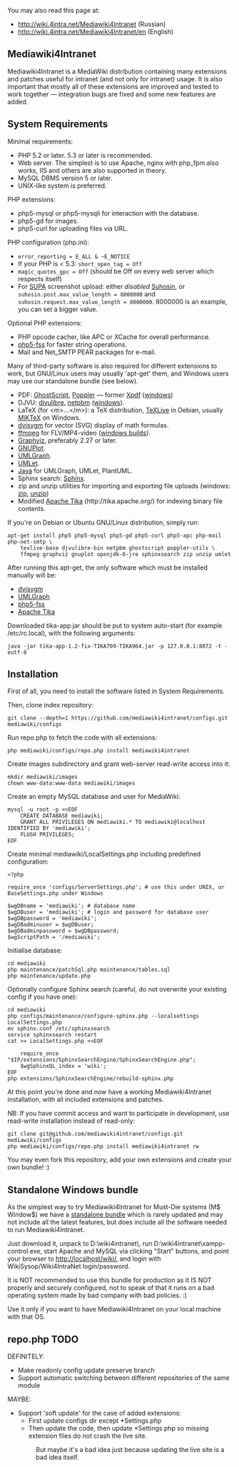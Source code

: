 You may also read this page at:
* http://wiki.4intra.net/Mediawiki4Intranet (Russian)
* http://wiki.4intra.net/Mediawiki4Intranet/en (English)

== Mediawiki4Intranet ==

Mediawiki4Intranet is a MediaWiki distribution containing many
extensions and patches useful for intranet (and not only for
intranet) usage. It is also important that mostly all of these
extensions are improved and tested to work together — integration
bugs are fixed and some new features are added.

== System Requirements ==

Minimal requirements:
* PHP 5.2 or later. 5.3 or later is recommended.
* Web server. The simplest is to use Apache, nginx with php_fpm also works, IIS and others are also supported in theory.
* MySQL DBMS version 5 or later.
* UNIX-like system is preferred.

PHP extensions:
* php5-mysql or php5-mysqli for interaction with the database.
* php5-gd for images.
* php5-curl for uploading files via URL.

PHP configuration (php.ini):
* <tt>error_reporting = E_ALL & ~E_NOTICE</tt>
* If your PHP is &lt; 5.3: <tt>short_open_tag = Off</tt>
* <tt>magic_quotes_gpc = Off</tt> (should be Off on every web server which respects itself)
* For [http://supa.sourceforge.net SUPA] screenshot upload: either ''disabled'' [http://www.hardened-php.net/suhosin/ Suhosin], or <tt>suhosin.post.max_value_length = 8000000</tt> and <tt>suhosin.request.max_value_length = 8000000</tt>. 8000000 is an example, you can set a bigger value.

Optional PHP extensions:
* PHP opcode cacher, like APC or XCache for overall performance.
* [http://wiki.4intra.net/Mediawiki4Intranet#php5-fss php5-fss] for faster string operations.
* Mail and Net_SMTP PEAR packages for e-mail.

Many of third-party software is also required for different extensions to work,
but GNU/Linux users may usually 'apt-get' them, and Windows users may use our
standalone bundle (see below).

* PDF: [http://pages.cs.wisc.edu/~ghost/ GhostScript], [http://poppler.freedesktop.org/ Poppler] — former [http://www.foolabs.com/xpdf/ Xpdf] ([http://gnuwin32.sourceforge.net/packages/xpdf.htm windows)]
* DJVU: [http://djvu.sourceforge.net/ djvulibre], [http://netpbm.sourceforge.net/ netpbm] ([http://gnuwin32.sourceforge.net/packages/netpbm.htm windows]).
* LaTeX (for &lt;m>…&lt;/m>): a TeX distribution, [http://www.tug.org/texlive/debian.html TeXLive] in Debian, usually [http://miktex.org/ MiKTeX] on Windows.
* [http://dvisvgm.sourceforge.net/ dvisvgm] for vector (SVG) display of math formulas.
* [http://www.ffmpeg.org/ ffmpeg] for FLV/MP4-video ([http://ffmpeg.arrozcru.org/wiki/index.php?title=Main_Page windows builds]).
* [http://www.graphviz.org/ Graphviz], preferably 2.27 or later.
* [http://www.gnuplot.info/ GNUPlot].
* [http://www.umlgraph.org/ UMLGraph].
* [http://www.umlet.com/ UMLet].
* [http://java.sun.com Java] for UMLGraph, UMLet, PlantUML.
* Sphinx search: [http://sphinxsearch.com/ Sphinx].
* zip and unzip utilities for importing and exporting file uploads (windows: [http://gnuwin32.sourceforge.net/packages/zip.htm zip], [http://gnuwin32.sourceforge.net/packages/unzip.htm unzip])
* Modified [http://wiki.4intra.net/public/tika-app-1.2-fix-TIKA709-TIKA964.jar Apache Tika] (http://tika.apache.org/) for indexing binary file contents.

If you're on Debian or Ubuntu GNU/Linux distribution, simply run:

<pre>
apt-get install php5 php5-mysql php5-gd php5-curl php5-apc php-mail php-net-smtp \
	texlive-base djvulibre-bin netpbm ghostscript poppler-utils \
	ffmpeg graphviz gnuplot openjdk-6-jre sphinxsearch zip unzip umlet
</pre>

After running this apt-get, the only software which must be installed manually will be:
* [http://dvisvgm.sourceforge.net/ dvisvgm]
* [http://www.umlgraph.org/ UMLGraph]
* [http://wiki.4intra.net/php5-fss php5-fss]
* [http://wiki.4intra.net/public/tika-app-1.2-fix-TIKA709-TIKA964.jar Apache Tika]

Downloaded tika-app.jar should be put to system auto-start (for example /etc/rc.local),
with the following arguments:

<pre>
java -jar tika-app-1.2-fix-TIKA709-TIKA964.jar -p 127.0.0.1:8072 -t -eutf-8
</pre>

== Installation ==

First of all, you need to install the software listed in System Requirements.

Then, clone index repository:

<pre>
git clone --depth=1 https://github.com/mediawiki4intranet/configs.git mediawiki/configs
</pre>

Run repo.php to fetch the code with all extensions:

<pre>
php mediawiki/configs/repo.php install mediawiki4intranet
</pre>

Create images subdirectory and grant web-server read-write access into it:

<pre>
mkdir mediawiki/images
chown www-data:www-data mediawiki/images
</pre>

Create an empty MySQL database and user for MediaWiki:

<pre>
mysql -u root -p <<EOF
	CREATE DATABASE mediawiki;
	GRANT ALL PRIVILEGES ON mediawiki.* TO mediawiki@localhost IDENTIFIED BY 'mediawiki';
	FLUSH PRIVILEGES;
EOF
</pre>

Create minimal mediawiki/LocalSettings.php including predefined configuration:

<pre>
<?php

require_once 'configs/ServerSettings.php'; # use this under UNIX, or BaseSettings.php under Windows

$wgDBname = 'mediawiki'; # database name
$wgDBuser = 'mediawiki'; # login and password for database user
$wgDBpassword = 'mediawiki';
$wgDBadminuser = $wgDBuser;
$wgDBadminpassword = $wgDBpassword;
$wgScriptPath = '/mediawiki';
</pre>

Initialise database:

<pre>
cd mediawiki
php maintenance/patchSql.php maintenance/tables.sql
php maintenance/update.php
</pre>

Optionally configure Sphinx search (careful, do not overwrite your existing config if you have one):

<pre>
cd mediawiki
php configs/maintenance/configure-sphinx.php --localsettings LocalSettings.php
mv sphinx.conf /etc/sphinxsearch
service sphinxsearch restart
cat >> LocalSettings.php <<EOF
	
	require_once "$IP/extensions/SphinxSearchEngine/SphinxSearchEngine.php";
	$wgSphinxQL_index = 'wiki';
EOF
php extensions/SphinxSearchEngine/rebuild-sphinx.php
</pre>

At this point you're done and now have a working Mediawiki4Intranet installation,
with all included extensions and patches.

NB: If you have commit access and want to participate in development, use read-write
installation instead of read-only:

<pre>
git clone git@github.com/mediawiki4intranet/configs.git mediawiki/configs
php mediawiki/configs/repo.php install mediawiki4intranet rw
</pre>

You may even fork this repository, add your own extensions and create your own bundle! :)

== Standalone Windows bundle ==

As the simplest way to try Mediawiki4Intranet for Must-Die systems (M$ Window$) we have
a [http://wiki.4intra.net/public/mediawiki4intranet-win.7z standalone bundle] which is
rarely updated and may not include all the latest features, but does include all the
software needed to run Mediawiki4Intranet.

Just download it, unpack to D:\wiki4intranet\, run D:\wiki4intranet\xampp-control.exe,
start Apache and MySQL via clicking "Start" buttons, and point your browser to
http://localhost/wiki/, and login with WikiSysop/Wiki4IntraNet login/password.

It is NOT recommended to use this bundle for production as it IS NOT properly
and securely configured, not to speak of that it runs on a bad operating system
made by bad company with bad policies. :)

Use it only if you want to have Mediawiki4Intranet on your local machine with that OS.

== repo.php TODO ==

DEFINITELY:
* Make readonly config update preserve branch
* Support automatic switching between different repositories of the same module

MAYBE:
* Support 'soft update' for the case of added extensions:
** First update configs dir except *Settings.php
** Then update the code, then update *Settings.php so missing extension files do not crash the live site.
*: But maybe it's a bad idea just because updating the live site is a bad idea itself.
